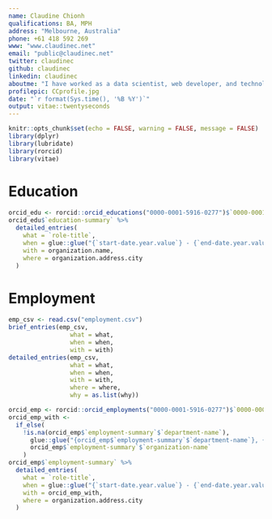```yaml
---
name: Claudine Chionh
qualifications: BA, MPH
address: "Melbourne, Australia"
phone: +61 418 592 269
www: "www.claudinec.net"
email: "public@claudinec.net"
twitter: claudinec
github: claudinec
linkedin: claudinec
aboutme: "I have worked as a data scientist, web developer, and technology consultant in research institutions and progressive organisations in Australia."
profilepic: CCprofile.jpg
date: "`r format(Sys.time(), '%B %Y')`"
output: vitae::twentyseconds
---
```


```r
knitr::opts_chunk$set(echo = FALSE, warning = FALSE, message = FALSE)
library(dplyr)
library(lubridate)
library(rorcid)
library(vitae)
```

# Education

```r
orcid_edu <- rorcid::orcid_educations("0000-0001-5916-0277")$`0000-0001-5916-0277`
orcid_edu$`education-summary` %>%
  detailed_entries(
    what = `role-title`,
    when = glue::glue("{`start-date.year.value`} - {`end-date.year.value`}"),
    with = organization.name,
    where = organization.address.city
  )
```

# Employment

```r
emp_csv <- read.csv("employment.csv")
brief_entries(emp_csv,
                 what = what,
                 when = when,
                 with = with)
detailed_entries(emp_csv,
                 what = what,
                 when = when,
                 with = with,
                 where = where,
                 why = as.list(why))

orcid_emp <- rorcid::orcid_employments("0000-0001-5916-0277")$`0000-0001-5916-0277`
orcid_emp_with <-
  if_else(
    !is.na(orcid_emp$`employment-summary`$`department-name`),
      glue::glue("{orcid_emp$`employment-summary`$`department-name`}, {orcid_emp$`employment-summary`$`organization.name`}"),
      orcid_emp$`employment-summary`$`organization-name`
    )
orcid_emp$`employment-summary` %>%
  detailed_entries(
    what = `role-title`,
    when = glue::glue("{`start-date.year.value`} - {`end-date.year.value`}"),
    with = orcid_emp_with,
    where = organization.address.city
  )
```
